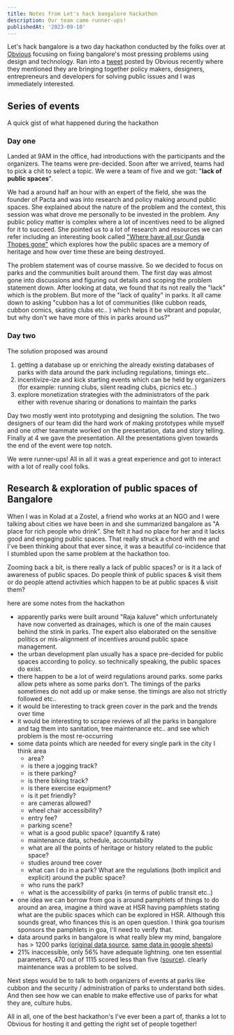 ```yaml
---
title: Notes from Let's hack bangalore hackathon
description: Our team came runner-ups!
publishedAt: '2023-09-10'
---
```


Let's hack bangalore is a two day hackathon conducted by the folks over at [Obvious](https://www.obvious.in/) focusing on fixing bangalore's most pressing problems using design and technology. Ran into a [tweet](https://twitter.com/obvious_in/status/1694969859963298136) posted by Obvious recently where they mentioned they are bringing together policy makers, designers, entrepreneurs and developers for solving public issues and I was immediately interested.

## Series of events

A quick gist of what happened during the hackathon

### Day one

Landed at 9AM in the office, had introductions with the participants and the organizers. The teams were pre-decided. Soon after we arrived, teams had to pick a chit to select a topic. We were a team of five and we got: "__lack of public spaces__".

We had a around half an hour with an expert of the field, she was the founder of Pacta and was into research and policy making around public spaces. She explained about the nature of the problem and the context, this session was what drove me personally to be invested in the problem. Any public policy matter is complex where a lot of incentives need to be aligned for it to succeed. She pointed us to a lot of research and resources we can refer including an interesting book called ["Where have all our Gunda Thopes gone"](https://www.youtube.com/watch?v=sRcgDDXiUlU) which explores how the public spaces are a memory of heritage and how over time these are being destroyed.

The problem statement was of course massive. So we decided to focus on parks and the communities built around them. The first day was almost gone into discussions and figuring out details and scoping the problem statement down. After looking at data, we found that its not really the "lack" which is the problem. But more of the "lack of quality" in parks. It all came down to asking "cubbon has a lot of communities (like cubbon reads, cubbon comics, skating clubs etc.. ) which helps it be vibrant and popular, but why don't we have more of this in parks around us?"

### Day two
The solution proposed was around 
1. getting a database up or enriching the already existing databases of parks with data around the park including regulations, timings etc..
2. incentivize-ize and kick starting events which can be held by organizers (for example: running clubs, silent reading clubs, picnics etc..)
3. explore monetization strategies with the administrators of the park either with revenue sharing or donations to maintain the parks

Day two mostly went into prototyping and designing the solution. The two designers of our team did the hard work of making prototypes while myself and one other teammate worked on the presentation, data and story telling. Finally at 4 we gave the presentation. All the presentations given towards the end of the event were top notch.

We were runner-ups! All in all it was a great experience and got to interact with a lot of really cool folks.

## Research & exploration of public spaces of Bangalore

When I was in Kolad at a Zostel, a friend who works at an NGO and I were talking about cities we have been in and she summarized bangalore as "A place for rich people who drink". She felt it had no place for her and it lacks good and engaging public spaces. That really struck a chord with me and I've been thinking about that ever since, it was a beautiful co-incidence that I stumbled upon the same problem at the hackathon too.

Zooming back a bit, is there really a lack of public spaces? or is it a lack of awareness of public spaces. Do people think of public spaces & visit them or do people attend activities which happen to be at public spaces & visit them?

here are some notes from the hackathon

- apparently parks were built around "Raja kaluve" which unfortunately have now converted as drainages, which is one of the main causes behind the stink in parks. The expert also elaborated on the sensitive politics or mis-alignment of incentives around public space management.
- the urban development plan usually has a space pre-decided for public spaces according to policy. so technically speaking, the public spaces do exist.
- there happen to be a lot of weird regulations around parks. some parks allow pets where as some parks don't. The timings of the parks sometimes do not add up or make sense. the timings are also not strictly followed etc..
- it would be interesting to track green cover in the park and the trends over time
- it would be interesting to scrape reviews of all the parks in bangalore and tag them into sanitation, tree maintenance etc.. and see which problem is the most re-occurring
- some data points which are needed for every single park in the city I think area
    - area?
    - is there a jogging track?
    - is there parking?
    - is there biking track?
    - is there exercise equipment?
    - is it pet friendly?
    - are cameras allowed?
    - wheel chair accessibility?
    - entry fee?
    - parking scene?
    - what is a good public space? (quantify & rate)
    - maintenance data, schedule, accountability
    - what are all the points of heritage or history related to the public space?
    - studies around tree cover
    - what can I do in a park? What are the regulations (both implicit and explicit) around the public space?
    - who runs the park?
    - what is the accessibility of parks (in terms of public transit etc..)
- one idea we can borrow from goa is around pamphlets of things to do around an area, imagine a third wave at HSR having pamphlets stating what are the public spaces which can be explored in HSR. Although this sounds great, who finances this is an open question. I think goa tourism sponsors the pamphlets in goa, I'll need to verify that.
- data around parks in bangalore is what really blew my mind, bangalore has > 1200 parks ([original data source](https://data.opencity.in/dataset/bbmp-parks), [same data in google sheets](https://docs.google.com/spreadsheets/d/1VXWlJQbzNdghcbUp8UqZNCAK4V-nr5bmhP-wwwxgKsI/edit?usp=sharing))
- 21% inaccessible, only 56% have adequate lightning. one ten essential parameters, 470 out of 1115 scored less than five ([source](https://timesofindia.indiatimes.com/city/bengaluru/21-of-citys-parks-and-playgrounds-inaccessible-survey/articleshow/61885876.cms)). clearly maintenance was a problem to be solved.

Next steps would be to talk to both organizers of events at parks like cubbon and the security / administration of parks to understand both sides. And then see how we can enable to make effective use of parks for what they are, culture hubs.

All in all, one of the best hackathon's I've ever been a part of, thanks a lot to Obvious for hosting it and getting the right set of people together!
